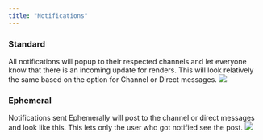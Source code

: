 ```yaml
---
title: "Notifications"
---
```



### Standard
All notifications will popup to their respected channels and let everyone know that there is an incoming update for renders. 
This will look relatively the same based on the option for Channel or Direct messages. 
<img 
    src="/images/prism/slack/slack_notification_standard.webp"
    className="rounded-lg"
/>
  
### Ephemeral
Notifications sent Ephemerally will post to the channel or direct messages and look like this. This lets only the user who got notified see the post.
<img 
    src="/images/prism/slack/slack_notification_ephemeral.webp"
    className="rounded-lg"
/>